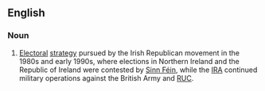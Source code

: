 ==English==
{{wikipedia}}
===Noun===
{{en-noun|-}}
# {{Ireland|historical}} [[electoral|Electoral]] [[strategy]] pursued by the Irish Republican movement in the 1980s and early 1990s, where elections in Northern Ireland and the Republic of Ireland were contested by [[Sinn Féin]], while the [[IRA]] continued military operations against the British Army and [[RUC]].